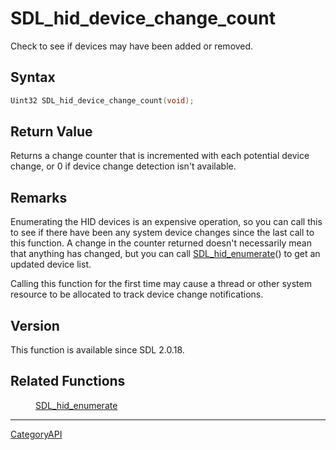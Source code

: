 = SDL_hid_device_change_count =

Check to see if devices may have been added or removed.

== Syntax ==

<syntaxhighlight lang='c'>
Uint32 SDL_hid_device_change_count(void);
</syntaxhighlight>

== Return Value ==

Returns a change counter that is incremented with each potential device
change, or 0 if device change detection isn't available.

== Remarks ==

Enumerating the HID devices is an expensive operation, so you can call this
to see if there have been any system device changes since the last call to
this function. A change in the counter returned doesn't necessarily mean
that anything has changed, but you can call [[SDL_hid_enumerate]]() to get
an updated device list.

Calling this function for the first time may cause a thread or other system
resource to be allocated to track device change notifications.

== Version ==

This function is available since SDL 2.0.18.

== Related Functions ==

:[[SDL_hid_enumerate]]

----
[[CategoryAPI]]



